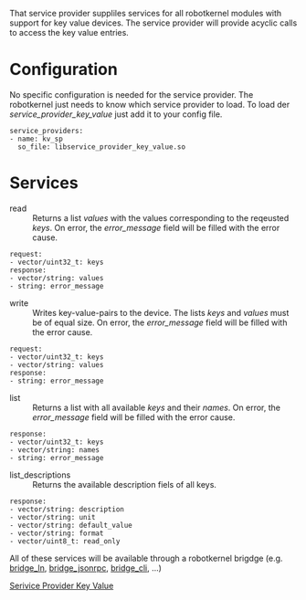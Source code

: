 That service provider suppliles services for all robotkernel modules with support for key value devices. The service provider will provide acyclic calls to access the key value entries.

= Configuration =

No specific configuration is needed for the service provider. The robotkernel just needs to know which service provider to load. To load der ''service_provider_key_value'' just add it to your config file.

 service_providers:
 - name: kv_sp
   so_file: libservice_provider_key_value.so

= Services =

; read
: Returns a list ''values'' with the values corresponding to the reqeusted ''keys''. On error, the ''error_message'' field will be filled with the error cause.

 request:
 - vector/uint32_t: keys
 response:
 - vector/string: values
 - string: error_message

; write
: Writes key-value-pairs to the device. The lists ''keys'' and ''values'' must be of equal size. On error, the ''error_message'' field will be filled with the error cause.

 request:
 - vector/uint32_t: keys
 - vector/string: values
 response:
 - string: error_message

; list
: Returns a list with all available ''keys'' and their ''names''. On error, the ''error_message'' field will be filled with the error cause.

 response:
 - vector/uint32_t: keys
 - vector/string: names
 - string: error_message

; list_descriptions
: Returns the available description fiels of all keys.

 response:
 - vector/string: description
 - vector/string: unit
 - vector/string: default_value
 - vector/string: format
 - vector/uint8_t: read_only

All of these services will be available through a robotkernel brigdge (e.g. [[robotkernel-5/bridge_ln|bridge_ln]], [[robotkernel-5/bridge_jsonrpc|bridge_jsonrpc]], [[robotkernel-5/bridge_cli|bridge_cli]], ...)

[[Category:Robotkernel-5|Serivice Provider Key Value]]

